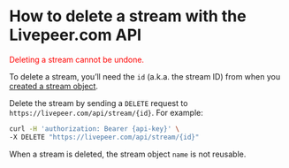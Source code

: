 
<DocsLayout title="How to delete a stream - Livepeer.com" description="How to delete a stream with the Livepeer.com API">

# How to delete a stream with the Livepeer.com API

<p>
  <font color="red">Deleting a stream cannot be undone.</font>
</p>

To delete a stream, you’ll need the `id` (a.k.a. the stream ID) from when you
[created a stream object](/docs/guides/api/create-a-stream).

Delete the stream by sending a `DELETE` request to
`https://livepeer.com/api/stream/{id}`. For example:

```bash
curl -H 'authorization: Bearer {api-key}' \
-X DELETE "https://livepeer.com/api/stream/{id}"
```

When a stream is deleted, the stream object `name` is not reusable.

</DocsLayout>
